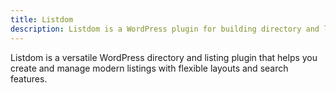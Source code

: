 ```yaml
---
title: Listdom
description: Listdom is a WordPress plugin for building directory and listing websites.
---
```


Listdom is a versatile WordPress directory and listing plugin that helps you create and manage modern listings with flexible layouts and search features.
